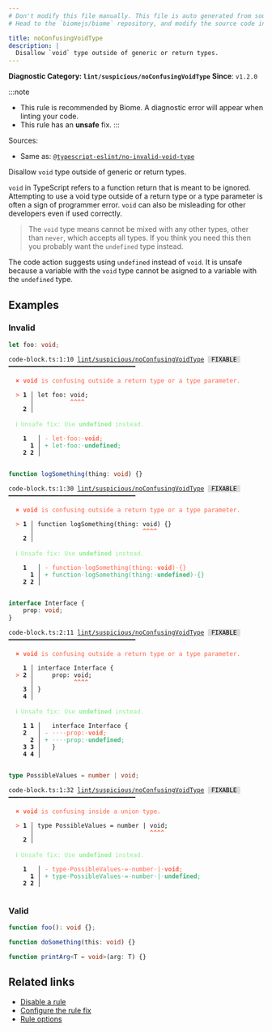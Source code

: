 ```yaml
---
# Don't modify this file manually. This file is auto generated from source, and you will lose your changes next time the website is built.
# Head to the `biomejs/biome` repository, and modify the source code in there.

title: noConfusingVoidType
description: |
  Disallow `void` type outside of generic or return types.
---
```


**Diagnostic Category: `lint/suspicious/noConfusingVoidType`**
<Tabs>
<TabItem label="TypeScript and TSX" icon="seti:typescript">
**Since**: `v1.2.0`

:::note
- This rule is recommended by Biome. A diagnostic error will appear when linting your code.
- This rule has an **unsafe** fix.
:::

Sources: 
- Same as: <a href="https://typescript-eslint.io/rules/no-invalid-void-type" target="_blank"><code>@typescript-eslint/no-invalid-void-type</code></a>

Disallow `void` type outside of generic or return types.

`void` in TypeScript refers to a function return that is meant to be ignored.
Attempting to use a void type outside of a return type or a type parameter is often a sign of programmer error.
`void` can also be misleading for other developers even if used correctly.

>The `void` type means cannot be mixed with any other types, other than `never`, which accepts all types.
If you think you need this then you probably want the `undefined` type instead.


The code action suggests using `undefined` instead of `void`.
It is unsafe because a variable with the `void` type cannot be asigned to a variable with the `undefined` type.

## Examples

### Invalid

```ts
let foo: void;
```

<pre class="language-text"><code class="language-text">code-block.ts:1:10 <a href="https://biomejs.dev/linter/rules/no-confusing-void-type">lint/suspicious/noConfusingVoidType</a> <span style="color: #000; background-color: #ddd;"> FIXABLE </span> ━━━━━━━━━━━━━━━━━━━━━━━━━━━━━━━━━━━<br /><br />  <strong><span style="color: Tomato;">✖</span></strong> <span style="color: Tomato;"><strong>void</strong></span><span style="color: Tomato;"> is confusing outside a return type or a type parameter.</span><br />  <br />  <strong><span style="color: Tomato;">&gt;</span></strong> <strong>1 │ </strong>let foo: void;<br />   <strong>   │ </strong>         <strong><span style="color: Tomato;">^</span></strong><strong><span style="color: Tomato;">^</span></strong><strong><span style="color: Tomato;">^</span></strong><strong><span style="color: Tomato;">^</span></strong><br />    <strong>2 │ </strong><br />  <br />  <strong><span style="color: lightgreen;">ℹ</span></strong> <span style="color: lightgreen;">Unsafe fix</span><span style="color: lightgreen;">: </span><span style="color: lightgreen;">Use </span><span style="color: lightgreen;"><strong>undefined</strong></span><span style="color: lightgreen;"> instead.</span><br />  <br />    <strong>1</strong>  <strong> │ </strong><span style="color: Tomato;">-</span> <span style="color: Tomato;">l</span><span style="color: Tomato;">e</span><span style="color: Tomato;">t</span><span style="color: Tomato;"><span style="opacity: 0.8;">·</span></span><span style="color: Tomato;">f</span><span style="color: Tomato;">o</span><span style="color: Tomato;">o</span><span style="color: Tomato;">:</span><span style="color: Tomato;"><span style="opacity: 0.8;">·</span></span><span style="color: Tomato;"><strong>v</strong></span><span style="color: Tomato;"><strong>o</strong></span><span style="color: Tomato;"><strong>i</strong></span><span style="color: Tomato;"><strong>d</strong></span><span style="color: Tomato;">;</span><br />      <strong>1</strong><strong> │ </strong><span style="color: MediumSeaGreen;">+</span> <span style="color: MediumSeaGreen;">l</span><span style="color: MediumSeaGreen;">e</span><span style="color: MediumSeaGreen;">t</span><span style="color: MediumSeaGreen;"><span style="opacity: 0.8;">·</span></span><span style="color: MediumSeaGreen;">f</span><span style="color: MediumSeaGreen;">o</span><span style="color: MediumSeaGreen;">o</span><span style="color: MediumSeaGreen;">:</span><span style="color: MediumSeaGreen;"><span style="opacity: 0.8;">·</span></span><span style="color: MediumSeaGreen;"><strong>u</strong></span><span style="color: MediumSeaGreen;"><strong>n</strong></span><span style="color: MediumSeaGreen;"><strong>d</strong></span><span style="color: MediumSeaGreen;"><strong>e</strong></span><span style="color: MediumSeaGreen;"><strong>f</strong></span><span style="color: MediumSeaGreen;"><strong>i</strong></span><span style="color: MediumSeaGreen;"><strong>n</strong></span><span style="color: MediumSeaGreen;"><strong>e</strong></span><span style="color: MediumSeaGreen;"><strong>d</strong></span><span style="color: MediumSeaGreen;">;</span><br />    <strong>2</strong> <strong>2</strong><strong> │ </strong>  <br />  <br /></code></pre>

```ts
function logSomething(thing: void) {}
```

<pre class="language-text"><code class="language-text">code-block.ts:1:30 <a href="https://biomejs.dev/linter/rules/no-confusing-void-type">lint/suspicious/noConfusingVoidType</a> <span style="color: #000; background-color: #ddd;"> FIXABLE </span> ━━━━━━━━━━━━━━━━━━━━━━━━━━━━━━━━━━━<br /><br />  <strong><span style="color: Tomato;">✖</span></strong> <span style="color: Tomato;"><strong>void</strong></span><span style="color: Tomato;"> is confusing outside a return type or a type parameter.</span><br />  <br />  <strong><span style="color: Tomato;">&gt;</span></strong> <strong>1 │ </strong>function logSomething(thing: void) &#123;&#125;<br />   <strong>   │ </strong>                             <strong><span style="color: Tomato;">^</span></strong><strong><span style="color: Tomato;">^</span></strong><strong><span style="color: Tomato;">^</span></strong><strong><span style="color: Tomato;">^</span></strong><br />    <strong>2 │ </strong><br />  <br />  <strong><span style="color: lightgreen;">ℹ</span></strong> <span style="color: lightgreen;">Unsafe fix</span><span style="color: lightgreen;">: </span><span style="color: lightgreen;">Use </span><span style="color: lightgreen;"><strong>undefined</strong></span><span style="color: lightgreen;"> instead.</span><br />  <br />    <strong>1</strong>  <strong> │ </strong><span style="color: Tomato;">-</span> <span style="color: Tomato;">f</span><span style="color: Tomato;">u</span><span style="color: Tomato;">n</span><span style="color: Tomato;">c</span><span style="color: Tomato;">t</span><span style="color: Tomato;">i</span><span style="color: Tomato;">o</span><span style="color: Tomato;">n</span><span style="color: Tomato;"><span style="opacity: 0.8;">·</span></span><span style="color: Tomato;">l</span><span style="color: Tomato;">o</span><span style="color: Tomato;">g</span><span style="color: Tomato;">S</span><span style="color: Tomato;">o</span><span style="color: Tomato;">m</span><span style="color: Tomato;">e</span><span style="color: Tomato;">t</span><span style="color: Tomato;">h</span><span style="color: Tomato;">i</span><span style="color: Tomato;">n</span><span style="color: Tomato;">g</span><span style="color: Tomato;">(</span><span style="color: Tomato;">t</span><span style="color: Tomato;">h</span><span style="color: Tomato;">i</span><span style="color: Tomato;">n</span><span style="color: Tomato;">g</span><span style="color: Tomato;">:</span><span style="color: Tomato;"><span style="opacity: 0.8;">·</span></span><span style="color: Tomato;"><strong>v</strong></span><span style="color: Tomato;"><strong>o</strong></span><span style="color: Tomato;"><strong>i</strong></span><span style="color: Tomato;"><strong>d</strong></span><span style="color: Tomato;">)</span><span style="color: Tomato;"><span style="opacity: 0.8;">·</span></span><span style="color: Tomato;">&#123;</span><span style="color: Tomato;">&#125;</span><br />      <strong>1</strong><strong> │ </strong><span style="color: MediumSeaGreen;">+</span> <span style="color: MediumSeaGreen;">f</span><span style="color: MediumSeaGreen;">u</span><span style="color: MediumSeaGreen;">n</span><span style="color: MediumSeaGreen;">c</span><span style="color: MediumSeaGreen;">t</span><span style="color: MediumSeaGreen;">i</span><span style="color: MediumSeaGreen;">o</span><span style="color: MediumSeaGreen;">n</span><span style="color: MediumSeaGreen;"><span style="opacity: 0.8;">·</span></span><span style="color: MediumSeaGreen;">l</span><span style="color: MediumSeaGreen;">o</span><span style="color: MediumSeaGreen;">g</span><span style="color: MediumSeaGreen;">S</span><span style="color: MediumSeaGreen;">o</span><span style="color: MediumSeaGreen;">m</span><span style="color: MediumSeaGreen;">e</span><span style="color: MediumSeaGreen;">t</span><span style="color: MediumSeaGreen;">h</span><span style="color: MediumSeaGreen;">i</span><span style="color: MediumSeaGreen;">n</span><span style="color: MediumSeaGreen;">g</span><span style="color: MediumSeaGreen;">(</span><span style="color: MediumSeaGreen;">t</span><span style="color: MediumSeaGreen;">h</span><span style="color: MediumSeaGreen;">i</span><span style="color: MediumSeaGreen;">n</span><span style="color: MediumSeaGreen;">g</span><span style="color: MediumSeaGreen;">:</span><span style="color: MediumSeaGreen;"><span style="opacity: 0.8;">·</span></span><span style="color: MediumSeaGreen;"><strong>u</strong></span><span style="color: MediumSeaGreen;"><strong>n</strong></span><span style="color: MediumSeaGreen;"><strong>d</strong></span><span style="color: MediumSeaGreen;"><strong>e</strong></span><span style="color: MediumSeaGreen;"><strong>f</strong></span><span style="color: MediumSeaGreen;"><strong>i</strong></span><span style="color: MediumSeaGreen;"><strong>n</strong></span><span style="color: MediumSeaGreen;"><strong>e</strong></span><span style="color: MediumSeaGreen;"><strong>d</strong></span><span style="color: MediumSeaGreen;">)</span><span style="color: MediumSeaGreen;"><span style="opacity: 0.8;">·</span></span><span style="color: MediumSeaGreen;">&#123;</span><span style="color: MediumSeaGreen;">&#125;</span><br />    <strong>2</strong> <strong>2</strong><strong> │ </strong>  <br />  <br /></code></pre>

```ts
interface Interface {
    prop: void;
}
```

<pre class="language-text"><code class="language-text">code-block.ts:2:11 <a href="https://biomejs.dev/linter/rules/no-confusing-void-type">lint/suspicious/noConfusingVoidType</a> <span style="color: #000; background-color: #ddd;"> FIXABLE </span> ━━━━━━━━━━━━━━━━━━━━━━━━━━━━━━━━━━━<br /><br />  <strong><span style="color: Tomato;">✖</span></strong> <span style="color: Tomato;"><strong>void</strong></span><span style="color: Tomato;"> is confusing outside a return type or a type parameter.</span><br />  <br />    <strong>1 │ </strong>interface Interface &#123;<br />  <strong><span style="color: Tomato;">&gt;</span></strong> <strong>2 │ </strong>    prop: void;<br />   <strong>   │ </strong>          <strong><span style="color: Tomato;">^</span></strong><strong><span style="color: Tomato;">^</span></strong><strong><span style="color: Tomato;">^</span></strong><strong><span style="color: Tomato;">^</span></strong><br />    <strong>3 │ </strong>&#125;<br />    <strong>4 │ </strong><br />  <br />  <strong><span style="color: lightgreen;">ℹ</span></strong> <span style="color: lightgreen;">Unsafe fix</span><span style="color: lightgreen;">: </span><span style="color: lightgreen;">Use </span><span style="color: lightgreen;"><strong>undefined</strong></span><span style="color: lightgreen;"> instead.</span><br />  <br />    <strong>1</strong> <strong>1</strong><strong> │ </strong>  interface Interface &#123;<br />    <strong>2</strong>  <strong> │ </strong><span style="color: Tomato;">-</span> <span style="color: Tomato;"><span style="opacity: 0.8;">·</span></span><span style="color: Tomato;"><span style="opacity: 0.8;">·</span></span><span style="color: Tomato;"><span style="opacity: 0.8;">·</span></span><span style="color: Tomato;"><span style="opacity: 0.8;">·</span></span><span style="color: Tomato;">p</span><span style="color: Tomato;">r</span><span style="color: Tomato;">o</span><span style="color: Tomato;">p</span><span style="color: Tomato;">:</span><span style="color: Tomato;"><span style="opacity: 0.8;">·</span></span><span style="color: Tomato;"><strong>v</strong></span><span style="color: Tomato;"><strong>o</strong></span><span style="color: Tomato;"><strong>i</strong></span><span style="color: Tomato;"><strong>d</strong></span><span style="color: Tomato;">;</span><br />      <strong>2</strong><strong> │ </strong><span style="color: MediumSeaGreen;">+</span> <span style="color: MediumSeaGreen;"><span style="opacity: 0.8;">·</span></span><span style="color: MediumSeaGreen;"><span style="opacity: 0.8;">·</span></span><span style="color: MediumSeaGreen;"><span style="opacity: 0.8;">·</span></span><span style="color: MediumSeaGreen;"><span style="opacity: 0.8;">·</span></span><span style="color: MediumSeaGreen;">p</span><span style="color: MediumSeaGreen;">r</span><span style="color: MediumSeaGreen;">o</span><span style="color: MediumSeaGreen;">p</span><span style="color: MediumSeaGreen;">:</span><span style="color: MediumSeaGreen;"><span style="opacity: 0.8;">·</span></span><span style="color: MediumSeaGreen;"><strong>u</strong></span><span style="color: MediumSeaGreen;"><strong>n</strong></span><span style="color: MediumSeaGreen;"><strong>d</strong></span><span style="color: MediumSeaGreen;"><strong>e</strong></span><span style="color: MediumSeaGreen;"><strong>f</strong></span><span style="color: MediumSeaGreen;"><strong>i</strong></span><span style="color: MediumSeaGreen;"><strong>n</strong></span><span style="color: MediumSeaGreen;"><strong>e</strong></span><span style="color: MediumSeaGreen;"><strong>d</strong></span><span style="color: MediumSeaGreen;">;</span><br />    <strong>3</strong> <strong>3</strong><strong> │ </strong>  &#125;<br />    <strong>4</strong> <strong>4</strong><strong> │ </strong>  <br />  <br /></code></pre>

```ts
type PossibleValues = number | void;
```

<pre class="language-text"><code class="language-text">code-block.ts:1:32 <a href="https://biomejs.dev/linter/rules/no-confusing-void-type">lint/suspicious/noConfusingVoidType</a> <span style="color: #000; background-color: #ddd;"> FIXABLE </span> ━━━━━━━━━━━━━━━━━━━━━━━━━━━━━━━━━━━<br /><br />  <strong><span style="color: Tomato;">✖</span></strong> <span style="color: Tomato;"><strong>void</strong></span><span style="color: Tomato;"> is confusing inside a union type.</span><br />  <br />  <strong><span style="color: Tomato;">&gt;</span></strong> <strong>1 │ </strong>type PossibleValues = number | void;<br />   <strong>   │ </strong>                               <strong><span style="color: Tomato;">^</span></strong><strong><span style="color: Tomato;">^</span></strong><strong><span style="color: Tomato;">^</span></strong><strong><span style="color: Tomato;">^</span></strong><br />    <strong>2 │ </strong><br />  <br />  <strong><span style="color: lightgreen;">ℹ</span></strong> <span style="color: lightgreen;">Unsafe fix</span><span style="color: lightgreen;">: </span><span style="color: lightgreen;">Use </span><span style="color: lightgreen;"><strong>undefined</strong></span><span style="color: lightgreen;"> instead.</span><br />  <br />    <strong>1</strong>  <strong> │ </strong><span style="color: Tomato;">-</span> <span style="color: Tomato;">t</span><span style="color: Tomato;">y</span><span style="color: Tomato;">p</span><span style="color: Tomato;">e</span><span style="color: Tomato;"><span style="opacity: 0.8;">·</span></span><span style="color: Tomato;">P</span><span style="color: Tomato;">o</span><span style="color: Tomato;">s</span><span style="color: Tomato;">s</span><span style="color: Tomato;">i</span><span style="color: Tomato;">b</span><span style="color: Tomato;">l</span><span style="color: Tomato;">e</span><span style="color: Tomato;">V</span><span style="color: Tomato;">a</span><span style="color: Tomato;">l</span><span style="color: Tomato;">u</span><span style="color: Tomato;">e</span><span style="color: Tomato;">s</span><span style="color: Tomato;"><span style="opacity: 0.8;">·</span></span><span style="color: Tomato;">=</span><span style="color: Tomato;"><span style="opacity: 0.8;">·</span></span><span style="color: Tomato;">n</span><span style="color: Tomato;">u</span><span style="color: Tomato;">m</span><span style="color: Tomato;">b</span><span style="color: Tomato;">e</span><span style="color: Tomato;">r</span><span style="color: Tomato;"><span style="opacity: 0.8;">·</span></span><span style="color: Tomato;">|</span><span style="color: Tomato;"><span style="opacity: 0.8;">·</span></span><span style="color: Tomato;"><strong>v</strong></span><span style="color: Tomato;"><strong>o</strong></span><span style="color: Tomato;"><strong>i</strong></span><span style="color: Tomato;"><strong>d</strong></span><span style="color: Tomato;">;</span><br />      <strong>1</strong><strong> │ </strong><span style="color: MediumSeaGreen;">+</span> <span style="color: MediumSeaGreen;">t</span><span style="color: MediumSeaGreen;">y</span><span style="color: MediumSeaGreen;">p</span><span style="color: MediumSeaGreen;">e</span><span style="color: MediumSeaGreen;"><span style="opacity: 0.8;">·</span></span><span style="color: MediumSeaGreen;">P</span><span style="color: MediumSeaGreen;">o</span><span style="color: MediumSeaGreen;">s</span><span style="color: MediumSeaGreen;">s</span><span style="color: MediumSeaGreen;">i</span><span style="color: MediumSeaGreen;">b</span><span style="color: MediumSeaGreen;">l</span><span style="color: MediumSeaGreen;">e</span><span style="color: MediumSeaGreen;">V</span><span style="color: MediumSeaGreen;">a</span><span style="color: MediumSeaGreen;">l</span><span style="color: MediumSeaGreen;">u</span><span style="color: MediumSeaGreen;">e</span><span style="color: MediumSeaGreen;">s</span><span style="color: MediumSeaGreen;"><span style="opacity: 0.8;">·</span></span><span style="color: MediumSeaGreen;">=</span><span style="color: MediumSeaGreen;"><span style="opacity: 0.8;">·</span></span><span style="color: MediumSeaGreen;">n</span><span style="color: MediumSeaGreen;">u</span><span style="color: MediumSeaGreen;">m</span><span style="color: MediumSeaGreen;">b</span><span style="color: MediumSeaGreen;">e</span><span style="color: MediumSeaGreen;">r</span><span style="color: MediumSeaGreen;"><span style="opacity: 0.8;">·</span></span><span style="color: MediumSeaGreen;">|</span><span style="color: MediumSeaGreen;"><span style="opacity: 0.8;">·</span></span><span style="color: MediumSeaGreen;"><strong>u</strong></span><span style="color: MediumSeaGreen;"><strong>n</strong></span><span style="color: MediumSeaGreen;"><strong>d</strong></span><span style="color: MediumSeaGreen;"><strong>e</strong></span><span style="color: MediumSeaGreen;"><strong>f</strong></span><span style="color: MediumSeaGreen;"><strong>i</strong></span><span style="color: MediumSeaGreen;"><strong>n</strong></span><span style="color: MediumSeaGreen;"><strong>e</strong></span><span style="color: MediumSeaGreen;"><strong>d</strong></span><span style="color: MediumSeaGreen;">;</span><br />    <strong>2</strong> <strong>2</strong><strong> │ </strong>  <br />  <br /></code></pre>

### Valid

```ts
function foo(): void {};
```

```ts
function doSomething(this: void) {}
```

```ts
function printArg<T = void>(arg: T) {}
```

## Related links

- [Disable a rule](/linter/#disable-a-lint-rule)
- [Configure the rule fix](/linter#configure-the-rule-fix)
- [Rule options](/linter/#rule-options)

</TabItem>
</Tabs>

